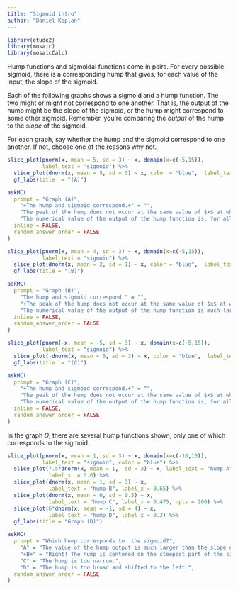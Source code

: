 ```yaml
---
title: "Sigmoid intro"
author: "Daniel Kaplan"
---
```


```r
library(etude2)
library(mosaic)
library(mosaicCalc)
```

Hump functions and sigmoidal functions come in pairs. For  every possible sigmoid, there is a corresponding hump that gives, for each value of the input, the slope of the sigmoid.

Each of the following graphs shows a sigmoid and a hump function. The two might or might not correspond to one another. That is, the output of the hump might be the slope of the sigmoid, or the hump might correspond to  some other sigmoid. Remember, you're comparing the *output* of the hump to the *slope* of the sigmoid.

For each graph, say whether the hump and the sigmoid correspond to one another. If not, choose one of the reasons why not.

```r
slice_plot(pnorm(x, mean = 5, sd = 3) ~ x, domain(x=c(-5,15)),
           label_text = "sigmoid") %>%
  slice_plot(dnorm(x, mean = 5, sd = 3) ~ x, color = "blue",  label_text = "hump") %>%
  gf_labs(title  = "(A)")
```

```r
askMC(
  prompt = "Graph (A)",
    "+The hump and sigmoid correspond.+" = "",
    "The peak of the hump does not occur at the same value of $x$ at which the sigmoid is steepest." = "For what $x$ is the sigmoid the steepest? For what $x$ is the hump the highest?",
    "The numerical value of the output of the hump function is, for all $x$, much larger than the numerical value  of the *slope*  of the sigmoid." = "Did you  calculate the numerical value  of  the slope of the sigmoid?",
  inline = FALSE,
  random_answer_order = FALSE
)
```


```r
slice_plot(pnorm(x, mean = 4, sd = 3) ~ x, domain(x=c(-5,15)),
           label_text = "sigmoid") %>%
  slice_plot(dnorm(x, mean = 2, sd = 1) ~ x, color = "blue",  label_text = "hump") %>%
  gf_labs(title = "(B)")
```

```r
askMC(
  prompt = "Graph (B)",
    "The hump and sigmoid correspond." = "",
    "+The peak of the hump does not occur at the same value of $x$ at which the sigmoid is steepest.+" = "The hump peaks at about $x=2$ while the steepest part of the sigmoid is at about $x=4$",
    "The numerical value of the output of the hump function is much larger than the numerical value  of the *slope*  of the sigmoid." = "Did you  calculate the numerical value  of  the slope of the sigmoid?",
  inline = FALSE,
  random_answer_order = FALSE
)
```

```r
slice_plot(pnorm(-x, mean = -5, sd = 3) ~ x, domain(x=c(-5,15)),
           label_text = "sigmoid") %>%
  slice_plot(-dnorm(x, mean = 5, sd = 3) ~ x, color = "blue",  label_text = "hump", label_x = 0.1) %>%
  gf_labs(title  = "(C)")
```


```r
askMC(
  prompt = "Graph (C)",
    "+The hump and sigmoid correspond.+" = "",
    "The peak of the hump does not occur at the same value of $x$ at which the sigmoid is steepest." = "For what $x$ is the sigmoid the steepest? For what $x$ is the hump the highest?",
    "The numerical value of the output of the hump function is, for all $x$, much larger than the numerical value  of the *slope*  of the sigmoid." = "Did you  calculate the numerical value  of  the slope of the sigmoid?",
  inline = FALSE,
  random_answer_order = FALSE
)
```

In the  graph *D*, there are several hump functions shown, only one of which corresponds to the sigmoid.

```r
slice_plot(pnorm(x, mean = 1, sd = 3) ~ x, domain(x=c(-10,10)),
           label_text = "sigmoid", color = "blue") %>%
  slice_plot(7.5*dnorm(x, mean = 1,  sd = 3) ~ x, label_text = "hump A",
             label_x  = 0.6) %>%
  slice_plot(dnorm(x, mean = 1, sd = 3) ~ x,
             label_text = "hump B", label_x = 0.65) %>%
  slice_plot(dnorm(x, mean = 0, sd = 0.5) ~ x,
             label_text = "hump C", label_x = 0.475, npts = 200) %>%
  slice_plot(6*dnorm(x, mean = -1, sd = 4) ~ x,
             label_text = "hump D", label_x = 0.3) %>%
  gf_labs(title = "Graph (D)")
```

```r
askMC(
  prompt = "Which hump corresponds to  the sigmoid?",
    "A" = "The value of the hump output is much larger than the slope of the sigmoid.",
    "+B+" = "Right! The hump is centered on the steepest part of the sigmoid and falls to zero where the sigmoid levels out.",
    "C" = "The hump is too narrow.",
    "D" = "The hump is too broad and shifted to the left.",
  random_answer_order = FALSE
)
```
